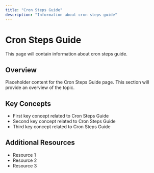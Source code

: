 ```yaml
---
title: "Cron Steps Guide"
description: "Information about cron steps guide"
---
```


# Cron Steps Guide

This page will contain information about cron steps guide.

## Overview

Placeholder content for the Cron Steps Guide page. This section will provide an overview of the topic.

## Key Concepts

- First key concept related to Cron Steps Guide
- Second key concept related to Cron Steps Guide
- Third key concept related to Cron Steps Guide

## Additional Resources

- Resource 1
- Resource 2
- Resource 3

